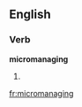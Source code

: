 
==English==

===Verb===
'''micromanaging'''

# {{present participle of|[[micromanage]]}}

[[fr:micromanaging]]